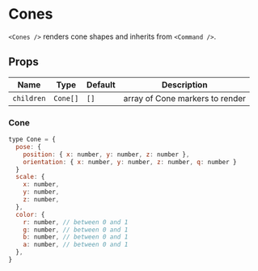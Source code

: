 
# Cones

`<Cones />` renders cone shapes and inherits from `<Command />`.

## Props

| Name       | Type     | Default | Description                     |
| ---------- | -------- | ------- | ------------------------------- |
| `children` | `Cone[]` | `[]`    | array of Cone markers to render |

### Cone

```js
type Cone = {
  pose: {
    position: { x: number, y: number, z: number },
    orientation: { x: number, y: number, z: number, q: number }
  }
  scale: {
    x: number,
    y: number,
    z: number,
  },
  color: {
    r: number, // between 0 and 1
    g: number, // between 0 and 1
    b: number, // between 0 and 1
    a: number, // between 0 and 1
  },
}
```

<Cones />
